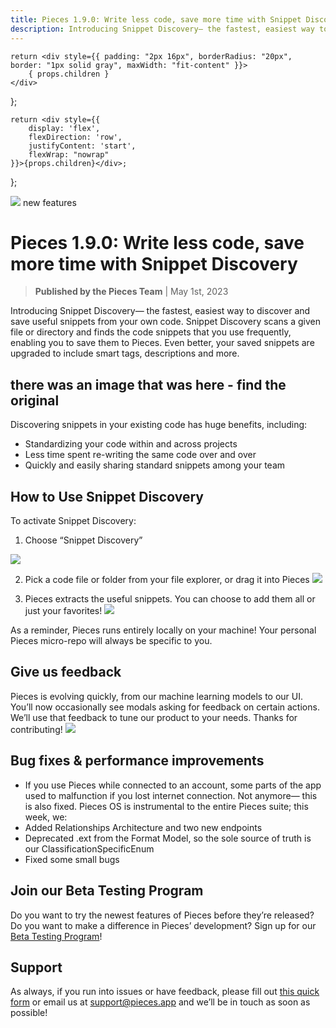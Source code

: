 ```yaml
---
title: Pieces 1.9.0: Write less code, save more time with Snippet Discovery
description: Introducing Snippet Discovery— the fastest, easiest way to discover and save useful snippets from your own code. Snippet Discovery scans a given file or directory and finds the code snippets that you use frequently, enabling you to save them to Pieces. Even better, your saved snippets are upgraded to include smart tags, descriptions and more.
---
```


    return <div style={{ padding: "2px 16px", borderRadius: "20px", border: "1px solid gray", maxWidth: "fit-content" }}>
        { props.children }
    </div>
};

    return <div style={{
        display: 'flex',
        flexDirection: 'row',
        justifyContent: 'start',
        flexWrap: "nowrap"
    }}>{props.children}</div>;
};

<link rel="canonical" href="https://code.pieces.app/updates/pieces-1-9-0-write-less-code-save-more-time-with-snippet-discovery" />

![](https://uploads-ssl.webflow.com/6143afec68f555387049efb3/632cc5896a82f57ba505fdca_PFD1_9_0_9700ffc0a561833a9b6afee3b9ea956b_2000.png)
<Tag>new features</Tag>

# Pieces 1.9.0: Write less code, save more time with Snippet Discovery
> **Published by the Pieces Team** | May 1st, 2023

Introducing Snippet Discovery— the fastest, easiest way to discover and save useful snippets from your own code. Snippet Discovery scans a given file or directory and finds the code snippets that you use frequently, enabling you to save them to Pieces. Even better, your saved snippets are upgraded to include smart tags, descriptions and more.

## there was an image that was here - find the original

Discovering snippets in your existing code has huge benefits, including:
- Standardizing your code within and across projects
- Less time spent re-writing the same code over and over
- Quickly and easily sharing standard snippets among your team

## How to Use Snippet Discovery

To activate Snippet Discovery:
1. Choose “Snippet Discovery”

![](https://uploads-ssl.webflow.com/6143afec68f555387049efb3/632a3ad146a8ea2e5dd4b05c_ScreenShot2022-09-19at4_54_44PM_a7a9247a814bf5a16c18c43920c187f9_800.png)

2. Pick a code file or folder from your file explorer, or drag it into Pieces
![](https://uploads-ssl.webflow.com/6143afec68f555387049efb3/632a3ad146a8eaf6e4d4b04e_ScreenShot2022-09-19at4_55_03PM_d902df8906e4f95571df6a24ebad1e9d_800.png)

3. Pieces extracts the useful snippets. You can choose to add them all or just your favorites!
![](https://uploads-ssl.webflow.com/6143afec68f555387049efb3/632a3ad146a8ea8553d4b058_ScreenShot2022-09-20at12_43_13PM_2f2fbe29fab69e46c555c90a5498ac6d_800.png)

As a reminder, Pieces runs entirely locally on your machine! Your personal Pieces micro-repo will always be specific to you.

## Give us feedback
Pieces is evolving quickly, from our machine learning models to our UI. You’ll now occasionally see modals asking for feedback on certain actions. We’ll use that feedback to tune our product to your needs. Thanks for contributing!
![](https://uploads-ssl.webflow.com/6143afec68f555387049efb3/632a3ad046a8ea10a3d4afb4_ScreenShot2022-09-19at5_23_00PM_dd9dc0e3bfac09a8b0bb4b4955dec84c_800.png)

## Bug fixes & performance improvements
- If you use Pieces while connected to an account, some parts of the app used to malfunction if you lost internet connection. Not anymore— this is also fixed.
Pieces OS is instrumental to the entire Pieces suite; this week, we:
- Added Relationships Architecture and two new endpoints
- Deprecated .ext from the Format Model, so the sole source of truth is our ClassificationSpecificEnum
- Fixed some small bugs

## Join our Beta Testing Program
Do you want to try the newest features of Pieces before they’re released? Do you want to make a difference in Pieces’ development? Sign up for our <a href="https://getpieces.typeform.com/to/XGGlUqEI" target="_blank" rel="noopener noreferrer">Beta Testing Program</a>!

## Support
As always, if you run into issues or have feedback, please fill out <a href="https://getpieces.typeform.com/to/mCjBSIjF" target="_blank" rel="noopener noreferrer">this quick form</a> or email us at <a href="mailto:support@pieces.app" target="_blank" rel="noopener noreferrer">support@pieces.app</a> and we’ll be in touch as soon as possible!
